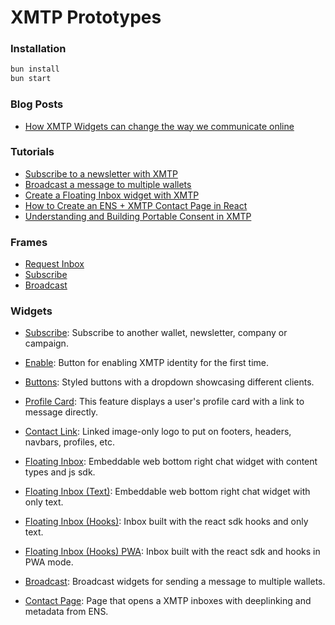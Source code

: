 # XMTP Prototypes

### Installation

```bash
bun install
bun start
```

### Blog Posts

- [How XMTP Widgets can change the way we communicate online](/Posts/Contact)

### Tutorials

- [Subscribe to a newsletter with XMTP](/Tutorials/Subscribe)
- [Broadcast a message to multiple wallets](/Tutorials/Broadcast)
- [Create a Floating Inbox widget with XMTP](/Tutorials/FloatingInbox)
- [How to Create an ENS + XMTP Contact Page in React](/Tutorials/ContactPage)
- [Understanding and Building Portable Consent in XMTP](/Tutorials/PortableConsent)

### Frames

- [Request Inbox](https://xmtp-prototypes.vercel.app/Frames/RequestInbox)
- [Subscribe](https://xmtp-prototypes.vercel.app/Frames/Subscribe)
- [Broadcast](https://xmtp-prototypes.vercel.app/Frames/Broadcast)

### Widgets

- [Subscribe](/Widgets/Subscribe): Subscribe to another wallet, newsletter, company or campaign.

- [Enable](/Widgets/Enable): Button for enabling XMTP identity for the first time.

- [Buttons](/Widgets/Buttons): Styled buttons with a dropdown showcasing different clients.

- [Profile Card](/Widgets/ProfileCard): This feature displays a user's profile card with a link to message directly.

- [Contact Link](/Widgets/ContactLink): Linked image-only logo to put on footers, headers, navbars, profiles, etc.

- [Floating Inbox](/Widgets/FloatingInbox): Embeddable web bottom right chat widget with content types and js sdk.

- [Floating Inbox (Text)](/Widgets/FloatingInbox-text): Embeddable web bottom right chat widget with only text.

- [Floating Inbox (Hooks)](/Widgets/FloatingInbox-hooks): Inbox built with the react sdk hooks and only text.

- [Floating Inbox (Hooks) PWA](/Widgets/FloatingInbox-hooks): Inbox built with the react sdk and hooks in PWA mode.

- [Broadcast](/Widgets/Broadcast): Broadcast widgets for sending a message to multiple wallets.

- [Contact Page](/Widgets/ContactPage): Page that opens a XMTP inboxes with deeplinking and metadata from ENS.
